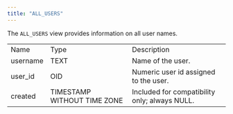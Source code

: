 ```yaml
---
title: "ALL_USERS"
---
```


<div id="all_users" class="registered_link"></div>


The `ALL_USERS` view provides information on all user names.

|          |                             |                                               |
| -------- | --------------------------- | --------------------------------------------- |
| Name     | Type                        | Description                                   |
| username | TEXT                        | Name of the user.                             |
| user_id | OID                         | Numeric user id assigned to the user.         |
| created  | TIMESTAMP WITHOUT TIME ZONE | Included for compatibility only; always NULL. |
